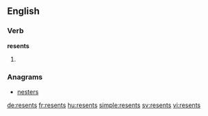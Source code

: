 ==English==

===Verb===
'''resents'''

# {{third-person singular of|resent}}

===Anagrams===
* [[nesters#English|nesters]]

[[de:resents]]
[[fr:resents]]
[[hu:resents]]
[[simple:resents]]
[[sv:resents]]
[[vi:resents]]